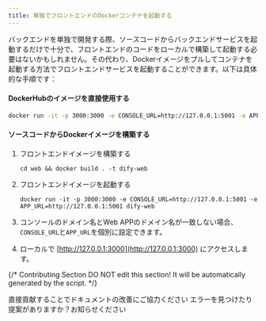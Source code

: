 ```yaml
---
title: 単独でフロントエンドのDockerコンテナを起動する
---
```



バックエンドを単独で開発する際、ソースコードからバックエンドサービスを起動するだけで十分で、フロントエンドのコードをローカルで構築して起動する必要はないかもしれません。その代わり、Dockerイメージをプルしてコンテナを起動する方法でフロントエンドサービスを起動することができます。以下は具体的な手順です：

#### DockerHubのイメージを直接使用する

```Bash
docker run -it -p 3000:3000 -e CONSOLE_URL=http://127.0.0.1:5001 -e APP_URL=http://127.0.0.1:5001 langgenius/dify-web:latest
```

#### ソースコードからDockerイメージを構築する

1.  フロントエンドイメージを構築する

    ```
    cd web && docker build . -t dify-web
    ```
2.  フロントエンドイメージを起動する

    ```
    docker run -it -p 3000:3000 -e CONSOLE_URL=http://127.0.0.1:5001 -e APP_URL=http://127.0.0.1:5001 dify-web
    ```
3. コンソールのドメイン名とWeb APPのドメイン名が一致しない場合、`CONSOLE_URL`と`APP_URL`を個別に設定できます。
4. ローカルで [http://127.0.0.1:3000](http://127.0.0.1:3000) にアクセスします。

{/*
Contributing Section
DO NOT edit this section!
It will be automatically generated by the script.
*/}

<CardGroup cols="2">
    <Card
        title="このページを編集する"
        icon="pen-to-square"
        href="https://github.com/langgenius/dify-docs-mintlify/edit/main/ja-jp/getting-started/install-self-hosted/start-the-frontend-docker-container.mdx"
    >
        直接貢献することでドキュメントの改善にご協力ください
    </Card>
    <Card
        title="問題を報告する"
        icon="github"
        href="https://github.com/langgenius/dify-docs-mintlify/issues/new?title=ドキュメントの問題%3A%20-the-frontend-docker-contai&body=%23%23%20問題の説明%0A%3C%21--%20発見した問題について簡単に説明してください%20--%3E%0A%0A%23%23%20ページリンク%0Ahttps%3A%2F%2Fgithub.com%2Flanggenius%2Fdify-docs-mintlify%2Fblob%2Fmain%2Fja-jp/getting-started/install-self-hosted%2Fstart-the-frontend-docker-container.mdx%0A%0A%23%23%20提案される変更%0A%3C%21--%20特定の変更案がある場合は、ここで説明してください%20--%3E%0A%0A%3C%21--%20ドキュメントの品質向上にご協力いただきありがとうございます！%20--%3E"
    >
        エラーを見つけたり提案がありますか？お知らせください
    </Card>
</CardGroup>
